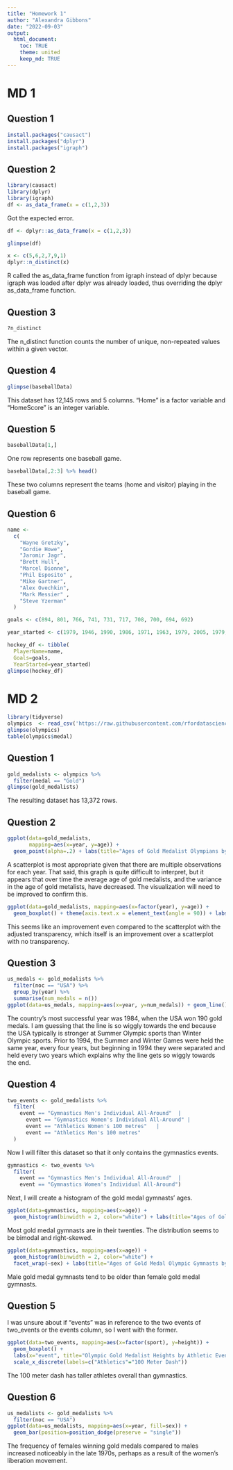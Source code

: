 ```yaml
---
title: "Homework 1"
author: "Alexandra Gibbons"
date: "2022-09-03"
output: 
  html_document:
    toc: TRUE
    theme: united
    keep_md: TRUE
---
```


# MD 1

## Question 1

```r
install.packages("causact")
install.packages("dplyr")
install.packages("igraph")
```

## Question 2

```r
library(causact)
library(dplyr)
library(igraph)
df <- as_data_frame(x = c(1,2,3))
```

Got the expected error.

```r
df <- dplyr::as_data_frame(x = c(1,2,3))
```

```r
glimpse(df)
```

```r
x <- c(5,6,2,7,9,1)
dplyr::n_distinct(x)
```

R called the as_data_frame function from igraph instead of dplyr because igraph was loaded after dplyr was already loaded, thus overriding the dplyr as_data_frame function.

## Question 3

```r
?n_distinct
```

The n_distinct function counts the number of unique, non-repeated values within a given vector.

## Question 4

```r
glimpse(baseballData)
```

This dataset has 12,145 rows and 5 columns. "Home" is a factor variable and "HomeScore" is an integer variable.

## Question 5

```r
baseballData[1,]
```

One row represents one baseball game.

```r
baseballData[,2:3] %>% head()
```

These two columns represent the teams (home and visitor) playing in the baseball game.

## Question 6

```r
name <-
  c(
    "Wayne Gretzky",
    "Gordie Howe",
    "Jaromir Jagr",
    "Brett Hull",
    "Marcel Dionne",
    "Phil Esposito" ,
    "Mike Gartner",
    "Alex Ovechkin",
    "Mark Messier" ,
    "Steve Yzerman"
  )

goals <- c(894, 801, 766, 741, 731, 717, 708, 700, 694, 692)

year_started <- c(1979, 1946, 1990, 1986, 1971, 1963, 1979, 2005, 1979, 1983)

hockey_df <- tibble(
  PlayerName=name, 
  Goals=goals, 
  YearStarted=year_started)
glimpse(hockey_df)
```

# MD 2

```r
library(tidyverse)
olympics  <- read_csv('https://raw.githubusercontent.com/rfordatascience/tidytuesday/master/data/2021/2021-07-27/olympics.csv')
glimpse(olympics)
table(olympics$medal)
```

## Question 1

```r
gold_medalists <- olympics %>% 
  filter(medal == "Gold")
glimpse(gold_medalists)
```

The resulting dataset has 13,372 rows.

## Question 2

```r
ggplot(data=gold_medalists, 
       mapping=aes(x=year, y=age)) +
  geom_point(alpha=.2) + labs(title="Ages of Gold Medalist Olympians by Year")
```

A scatterplot is most appropriate given that there are multiple observations for each year. That said, this graph is quite difficult to interpret, but it appears that over time the average age of gold medalists, and the variance in the age of gold metalists, have decreased. The visualization will need to be improved to confirm this.

```r
ggplot(data=gold_medalists, mapping=aes(x=factor(year), y=age)) +
  geom_boxplot() + theme(axis.text.x = element_text(angle = 90)) + labs(x="year", title="Ages of Gold Medalist Olympians by Year")
```

This seems like an improvement even compared to the scatterplot with the adjusted transparency, which itself is an improvement over a scatterplot with no transparency. 

## Question 3

```r
us_medals <- gold_medalists %>% 
  filter(noc == "USA") %>% 
  group_by(year) %>% 
  summarise(num_medals = n())
ggplot(data=us_medals, mapping=aes(x=year, y=num_medals)) + geom_line() + labs(y="number of gold medals", title="Number of USA Olympic Gold Medals by Year")
```

The country's most successful year was 1984, when the USA won 190 gold medals. I am guessing that the line is so wiggly towards the end because the USA typically is stronger at Summer Olympic sports than Winter Olympic sports. Prior to 1994, the Summer and Winter Games were held the same year, every four years, but beginning in 1994 they were separated and held every two years which explains why the line gets so wiggly towards the end.

## Question 4

```r
two_events <- gold_medalists %>%
  filter(
    event == "Gymnastics Men's Individual All-Around"  |
      event == "Gymnastics Women's Individual All-Around" |
      event == "Athletics Women's 100 metres"   |
      event == "Athletics Men's 100 metres"
  ) 
```

Now I will filter this dataset so that it only contains the gymnastics events.

```r
gymnastics <- two_events %>% 
  filter(
    event == "Gymnastics Men's Individual All-Around"  |
    event == "Gymnastics Women's Individual All-Around")
```

Next, I will create a histogram of the gold medal gymnasts' ages.

```r
ggplot(data=gymnastics, mapping=aes(x=age)) +
  geom_histogram(binwidth = 2, color="white") + labs(title="Ages of Gold Medal Olympic Gymnasts, 1900-2016")
```

Most gold medal gymnasts are in their twenties. The distribution seems to be bimodal and right-skewed.


```r
ggplot(data=gymnastics, mapping=aes(x=age)) +
  geom_histogram(binwidth = 2, color="white") +
  facet_wrap(~sex) + labs(title="Ages of Gold Medal Olympic Gymnasts by Gender, 1900-2016")
```

Male gold medal gymnasts tend to be older than female gold medal gymnasts.

## Question 5

I was unsure about if "events" was in reference to the two events of two_events or the events column, so I went with the former.

```r
ggplot(data=two_events, mapping=aes(x=factor(sport), y=height)) +
  geom_boxplot() + 
  labs(x="event", title="Olympic Gold Medalist Heights by Athletic Event") + 
  scale_x_discrete(labels=c("Athletics"="100 Meter Dash"))
```

The 100 meter dash has taller athletes overall than  gymnastics.

## Question 6
```r
us_medalists <- gold_medalists %>% 
  filter(noc == "USA")
ggplot(data=us_medalists, mapping=aes(x=year, fill=sex)) +
  geom_bar(position=position_dodge(preserve = "single"))
```

The frequency of females winning gold medals compared to males increased noticeably in the late 1970s, perhaps as a result of the women's liberation movement.